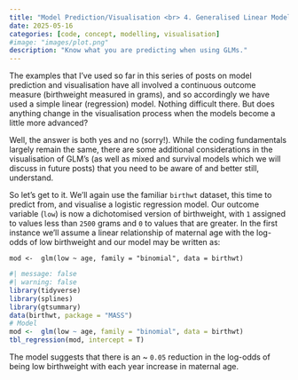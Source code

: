 ```yaml
---
title: "Model Prediction/Visualisation <br> 4. Generalised Linear Models (GLMs)"
date: 2025-05-16
categories: [code, concept, modelling, visualisation]
#image: "images/plot.png"
description: "Know what you are predicting when using GLMs."
---
```


The examples that I've used so far in this series of posts on model prediction and visualisation have all involved a continuous outcome measure (birthweight measured in grams), and so accordingly we have used a simple linear (regression) model. Nothing difficult there. But does anything change in the visualisation process when the models become a little more advanced?

Well, the answer is both yes and no (sorry!). While the coding fundamentals largely remain the same, there are some additional considerations in the visualisation of GLM's (as well as mixed and survival models which we will discuss in future posts) that you need to be aware of and better still, understand.

So let's get to it. We'll again use the familiar `birthwt` dataset, this time to predict from, and visualise a logistic regression model. Our outcome variable (`low`) is now a dichotomised version of birthweight, with `1` assigned to values less than `2500` grams and `0` to values that are greater. In the first instance we'll assume a linear relationship of maternal age with the log-odds of low birthweight and our model may be written as:

`mod <-  glm(low ~ age, family = "binomial", data = birthwt)`

```r
#| message: false
#| warning: false
library(tidyverse)
library(splines)
library(gtsummary)
data(birthwt, package = "MASS")
# Model
mod <-  glm(low ~ age, family = "binomial", data = birthwt)
tbl_regression(mod, intercept = T)
```
The model suggests that there is an ~ `0.05` reduction in the log-odds of being low birthweight with each year increase in maternal age. 
